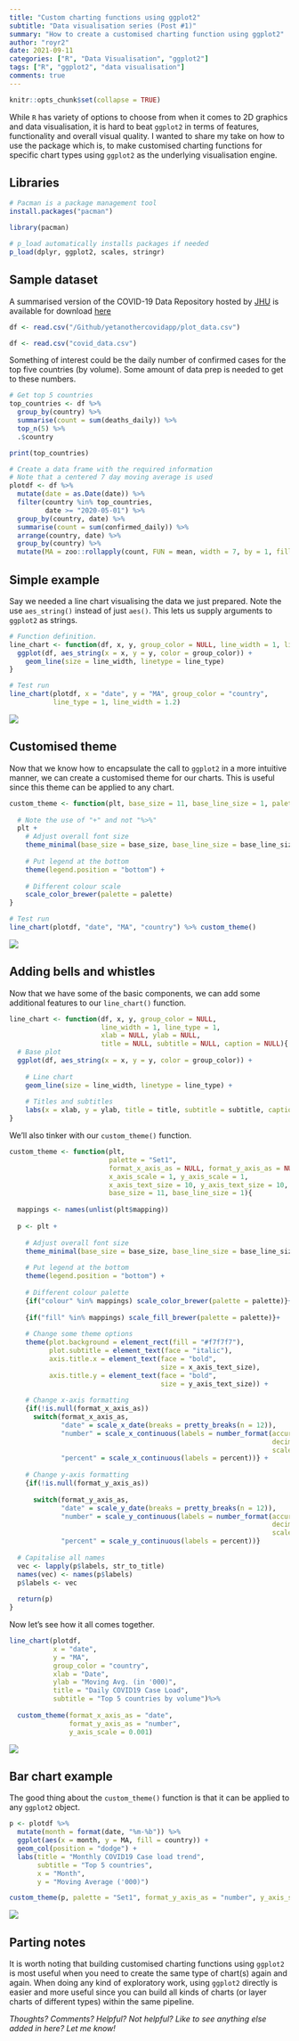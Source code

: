 ```yaml
---
title: "Custom charting functions using ggplot2"
subtitle: "Data visualisation series (Post #1)"
summary: "How to create a customised charting function using ggplot2"
author: "royr2"
date: 2021-09-11
categories: ["R", "Data Visualisation", "ggplot2"]
tags: ["R", "ggplot2", "data visualisation"]  
comments: true
---
```


```r
knitr::opts_chunk$set(collapse = TRUE)
```

While `R` has variety of options to choose from when it comes to 2D graphics and data visualisation, it is hard to beat `ggplot2` in terms of features, functionality and overall visual quality. I wanted to share my take on how to use the package which is, to make customised charting functions for specific chart types using `ggplot2` as the underlying visualisation engine. 

## Libraries
```r
# Pacman is a package management tool 
install.packages("pacman")
```

```r
library(pacman)

# p_load automatically installs packages if needed
p_load(dplyr, ggplot2, scales, stringr)
```

## Sample dataset
A summarised version of the COVID-19 Data Repository hosted by [JHU](https://github.com/CSSEGISandData/COVID-19) is available for download [here](https://github.com/royr2/blog/blob/main/download/covid_data.csv)


```r
df <- read.csv("/Github/yetanothercovidapp/plot_data.csv")
```

```r
df <- read.csv("covid_data.csv")
```

Something of interest could be the daily number of confirmed cases for the top five countries (by volume). Some amount of data prep is needed to get to these numbers.

```r
# Get top 5 countries
top_countries <- df %>% 
  group_by(country) %>% 
  summarise(count = sum(deaths_daily)) %>% 
  top_n(5) %>% 
  .$country
```

```r
print(top_countries)
```

```r
# Create a data frame with the required information
# Note that a centered 7 day moving average is used
plotdf <- df %>% 
  mutate(date = as.Date(date)) %>% 
  filter(country %in% top_countries, 
         date >= "2020-05-01") %>% 
  group_by(country, date) %>% 
  summarise(count = sum(confirmed_daily)) %>%
  arrange(country, date) %>% 
  group_by(country) %>% 
  mutate(MA = zoo::rollapply(count, FUN = mean, width = 7, by = 1, fill = NA, align = "center"))

```

## Simple example

Say we needed a line chart visualising the data we just prepared. Note the use `aes_string()` instead of just `aes()`. This lets us supply arguments to `ggplot2` as strings.

```r
# Function definition.
line_chart <- function(df, x, y, group_color = NULL, line_width = 1, line_type = 1){
  ggplot(df, aes_string(x = x, y = y, color = group_color)) + 
    geom_line(size = line_width, linetype = line_type)
}
```

```r
# Test run
line_chart(plotdf, x = "date", y = "MA", group_color = "country", 
           line_type = 1, line_width = 1.2)
```
![](chart1-1.png)

## Customised theme

Now that we know how to encapsulate the call to `ggplot2` in a more intuitive manner, we can create a customised theme for our charts. This is useful since this theme can be applied to any chart. 

```r
custom_theme <- function(plt, base_size = 11, base_line_size = 1, palette = "Set1"){
  
  # Note the use of "+" and not "%>%"
  plt + 
    # Adjust overall font size
    theme_minimal(base_size = base_size, base_line_size = base_line_size) + 
    
    # Put legend at the bottom
    theme(legend.position = "bottom") + 
    
    # Different colour scale
    scale_color_brewer(palette = palette)
}
```

```r
# Test run
line_chart(plotdf, "date", "MA", "country") %>% custom_theme()
```
![](chart2-1.png)

## Adding bells and whistles

Now that we have some of the basic components, we can add some additional features to our `line_chart()` function.

```r
line_chart <- function(df, x, y, group_color = NULL, 
                       line_width = 1, line_type = 1, 
                       xlab = NULL, ylab = NULL, 
                       title = NULL, subtitle = NULL, caption = NULL){
  # Base plot
  ggplot(df, aes_string(x = x, y = y, color = group_color)) + 
    
    # Line chart 
    geom_line(size = line_width, linetype = line_type) + 
    
    # Titles and subtitles
    labs(x = xlab, y = ylab, title = title, subtitle = subtitle, caption = caption)
}
```

We'll also tinker with our `custom_theme()` function.

```r
custom_theme <- function(plt, 
                         palette = "Set1", 
                         format_x_axis_as = NULL, format_y_axis_as = NULL, 
                         x_axis_scale = 1, y_axis_scale = 1, 
                         x_axis_text_size = 10, y_axis_text_size = 10, 
                         base_size = 11, base_line_size = 1){
  
  mappings <- names(unlist(plt$mapping))
  
  p <- plt + 
    
    # Adjust overall font size
    theme_minimal(base_size = base_size, base_line_size = base_line_size) + 
    
    # Put legend at the bottom
    theme(legend.position = "bottom") + 
    
    # Different colour palette
    {if("colour" %in% mappings) scale_color_brewer(palette = palette)}+
    
    {if("fill" %in% mappings) scale_fill_brewer(palette = palette)}+
    
    # Change some theme options
    theme(plot.background = element_rect(fill = "#f7f7f7"), 
          plot.subtitle = element_text(face = "italic"), 
          axis.title.x = element_text(face = "bold", 
                                      size = x_axis_text_size), 
          axis.title.y = element_text(face = "bold", 
                                      size = y_axis_text_size)) + 
    
    # Change x-axis formatting
    {if(!is.null(format_x_axis_as))
      switch(format_x_axis_as, 
             "date" = scale_x_date(breaks = pretty_breaks(n = 12)), 
             "number" = scale_x_continuous(labels = number_format(accuracy = 0.1, 
                                                                  decimal.mark = ",", 
                                                                  scale = x_axis_scale)), 
             "percent" = scale_x_continuous(labels = percent))} + 
    
    # Change y-axis formatting
    {if(!is.null(format_y_axis_as))
      
      switch(format_y_axis_as, 
             "date" = scale_y_date(breaks = pretty_breaks(n = 12)), 
             "number" = scale_y_continuous(labels = number_format(accuracy = 0.1, 
                                                                  decimal.mark = ",", 
                                                                  scale = y_axis_scale)), 
             "percent" = scale_y_continuous(labels = percent))}
  
  # Capitalise all names
  vec <- lapply(p$labels, str_to_title)
  names(vec) <- names(p$labels)
  p$labels <- vec
  
  return(p)
}
```

Now let's see how it all comes together.

```r
line_chart(plotdf,
           x = "date", 
           y = "MA", 
           group_color = "country", 
           xlab = "Date", 
           ylab = "Moving Avg. (in '000)", 
           title = "Daily COVID19 Case Load", 
           subtitle = "Top 5 countries by volume")%>% 
  
  custom_theme(format_x_axis_as = "date", 
               format_y_axis_as = "number", 
               y_axis_scale = 0.001)
```

![](chart3-1.png)

## Bar chart example
The good thing about the `custom_theme()` function is that it can be applied to any `ggplot2` object. 

```r
p <- plotdf %>%  
  mutate(month = format(date, "%m-%b")) %>% 
  ggplot(aes(x = month, y = MA, fill = country)) + 
  geom_col(position = "dodge") + 
  labs(title = "Monthly COVID19 Case load trend", 
       subtitle = "Top 5 countries", 
       x = "Month", 
       y = "Moving Average ('000)")

custom_theme(p, palette = "Set1", format_y_axis_as = "number", y_axis_scale = 0.001)
```
![](chart4-1.png)

## Parting notes
It is worth noting that building customised charting functions using `ggplot2` is most useful when you need to create the same type of chart(s) again and again. When doing any kind of exploratory work, using `ggplot2` directly is easier and more useful since you can build all kinds of charts (or layer charts of different types) within the same pipeline. 

*Thoughts? Comments? Helpful? Not helpful? Like to see anything else added in here? Let me know!*
